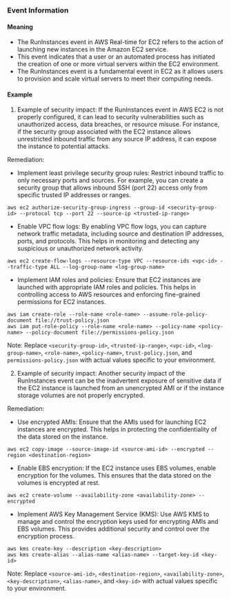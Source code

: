 
### Event Information

#### Meaning

- The RunInstances event in AWS Real-time for EC2 refers to the action of launching new instances in the Amazon EC2 service.
- This event indicates that a user or an automated process has initiated the creation of one or more virtual servers within the EC2 environment.
- The RunInstances event is a fundamental event in EC2 as it allows users to provision and scale virtual servers to meet their computing needs.

#### Example

1. Example of security impact: If the RunInstances event in AWS EC2 is not properly configured, it can lead to security vulnerabilities such as unauthorized access, data breaches, or resource misuse. For instance, if the security group associated with the EC2 instance allows unrestricted inbound traffic from any source IP address, it can expose the instance to potential attacks.

Remediation:
- Implement least privilege security group rules: Restrict inbound traffic to only necessary ports and sources. For example, you can create a security group that allows inbound SSH (port 22) access only from specific trusted IP addresses or ranges.
```
aws ec2 authorize-security-group-ingress --group-id <security-group-id> --protocol tcp --port 22 --source-ip <trusted-ip-range>
```

- Enable VPC flow logs: By enabling VPC flow logs, you can capture network traffic metadata, including source and destination IP addresses, ports, and protocols. This helps in monitoring and detecting any suspicious or unauthorized network activity.
```
aws ec2 create-flow-logs --resource-type VPC --resource-ids <vpc-id> --traffic-type ALL --log-group-name <log-group-name>
```

- Implement IAM roles and policies: Ensure that EC2 instances are launched with appropriate IAM roles and policies. This helps in controlling access to AWS resources and enforcing fine-grained permissions for EC2 instances.
```
aws iam create-role --role-name <role-name> --assume-role-policy-document file://trust-policy.json
aws iam put-role-policy --role-name <role-name> --policy-name <policy-name> --policy-document file://permissions-policy.json
```

Note: Replace `<security-group-id>`, `<trusted-ip-range>`, `<vpc-id>`, `<log-group-name>`, `<role-name>`, `<policy-name>`, `trust-policy.json`, and `permissions-policy.json` with actual values specific to your environment.

2. Example of security impact: Another security impact of the RunInstances event can be the inadvertent exposure of sensitive data if the EC2 instance is launched from an unencrypted AMI or if the instance storage volumes are not properly encrypted.

Remediation:
- Use encrypted AMIs: Ensure that the AMIs used for launching EC2 instances are encrypted. This helps in protecting the confidentiality of the data stored on the instance.
```
aws ec2 copy-image --source-image-id <source-ami-id> --encrypted --region <destination-region>
```

- Enable EBS encryption: If the EC2 instance uses EBS volumes, enable encryption for the volumes. This ensures that the data stored on the volumes is encrypted at rest.
```
aws ec2 create-volume --availability-zone <availability-zone> --encrypted
```

- Implement AWS Key Management Service (KMS): Use AWS KMS to manage and control the encryption keys used for encrypting AMIs and EBS volumes. This provides additional security and control over the encryption process.
```
aws kms create-key --description <key-description>
aws kms create-alias --alias-name <alias-name> --target-key-id <key-id>
```

Note: Replace `<source-ami-id>`, `<destination-region>`, `<availability-zone>`, `<key-description>`, `<alias-name>`, and `<key-id>` with actual values specific to your environment.

